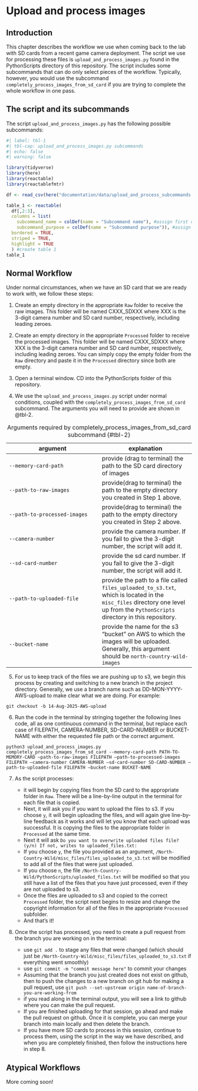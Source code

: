 # Upload and process images {#sec-Chapter3}

## Introduction

This chapter describes the workflow we use when coming back to the lab with SD cards from a recent game camera deployment. The script we use for processing these files is `upload_and_process_images.py` found in the PythonScripts directory of this repository. The script includes some subcommands that can do only select pieces of the workflow. Typically, however, you would use the subcommand `completely_process_images_from_sd_card` if you are trying to complete the whole workflow in one pass.

## The script and its subcommands

The script `upload_and_process_images.py` has the following possible subcommands:

```r
#| label: tbl-1
#| tbl-cap: upload_and_process_images.py subcommands
#| echo: false
#| warning: false

library(tidyverse)
library(here)
library(reactable)
library(reactablefmtr)

df <- read_csv(here("documentation/data/upload_and_process_subcommands.csv")) #read in table of subcommands

table_1 <- reactable(
  df[,2:3],
  columns = list(
    subcommand_name = colDef(name = "Subcommand name"), #assign first col name
    subcommand_purpose = colDef(name = "Subcommand purpose")), #assign second col name
  bordered = TRUE,
  striped = TRUE,
  highlight = TRUE
  ) #create table 1
table_1
```

## Normal Workflow

Under normal circumstances, when we have an SD card that we are ready to work with, we follow these steps:

1.  Create an empty directory in the appropriate `Raw` folder to receive the raw images. This folder will be named CXXX_SDXXX where XXX is the 3-digit camera number and SD card number, respectively, including leading zeroes.

2.  Create an empty directory in the appropriate `Processed` folder to receive the processed images. This folder will be named CXXX_SDXXX where XXX is the 3-digit camera number and SD card number, respectively, including leading zeroes. You can simply copy the empty folder from the `Raw` directory and paste it in the `Processed` directory since both are empty.

3.  Open a terminal window. CD into the PythonScripts folder of this repository.

4.  We use the `upload_and_process_images.py` script under normal conditions, coupled with the `completely_process_images_from_sd_card` subcommand. The arguments you will need to provide are shown in @tbl-2.

| argument | explanation |
|----|----|
| `--memory-card-path` | provide (drag to terminal) the path to the SD card directory of images |
| `--path-to-raw-images` | provide(drag to terminal) the path to the empty directory you created in Step 1 above. |
| `--path-to-processed-images` | provide(drag to terminal) the path to the empty directory you created in Step 2 above. |
| `--camera-number` | provide the camera number. If you fail to give the 3-digit number, the script will add it. |
| `--sd-card-number` | provide the sd card number. If you fail to give the 3-digit number, the script will add it. |
| `--path-to-uploaded-file` | provide the path to a file called `files_uploaded_to_s3.txt`, which is located in the `misc_files` directory one level up from the `PythonScripts` directory in this repository. |
| `--bucket-name` | provide the name for the s3 "bucket" on AWS to which the images will be uploaded. Generally, this argument should be `north-country-wild-images` |

: Arguments required by completely_process_images_from_sd_card subcommand {#tbl-2}

5.  For us to keep track of the files we are pushing up to s3, we begin this process by creating and switching to a new branch in the project directory. Generally, we use a branch name such as DD-MON-YYYY-AWS-upload to make clear what we are doing. For example:

`git checkout -b 14-Aug-2025-AWS-upload`

6.  Run the code in the terminal by stringing together the following lines code, all as one continuous command in the terminal, but replace each case of FILEPATH, CAMERA-NUMBER, SD-CARD-NUMBER or BUCKET-NAME with either the requested file path or the correct argument.

`python3 upload_and_process_images.py completely_process_images_from_sd_card --memory-card-path PATH-TO-MEMORY-CARD —path-to-raw-images FILEPATH —path-to-processed-images FILEPATH —camera-number CAMERA-NUMBER —sd-card-number SD-CARD-NUMBER —path-to-uploaded-file FILEPATH —bucket-name BUCKET-NAME`

7.  As the script processes:

    -   it will begin by copying files from the SD card to the appropriate folder in `Raw`. There will be a line-by-line output in the terminal for each file that is copied.
    -   Next, it will ask you if you want to upload the files to s3. If you choose `y`, it will begin uploading the files, and will again give line-by-line feedback as it works and will let you know that each upload was successful. It is copying the files to the appropriate folder in `Processed` at the same time.
    -   Next it will ask `Do you want to overwrite uploaded files file? (y/n) If not, writes to uploaded_files.txt:`
    -   If you choose `y`, the file you provided as an argument, `/North-Country-Wild/misc_files/files_uploaded_to_s3.txt` will be modified to add all of the files that were just uploaded.
    -   If you choose `n`, the file `/North-Country-Wild/PythonScripts/uploaded_files.txt` will be modified so that you still have a list of the files that you have just processed, even if they are not uploaded to s3.
    -   Once the files are uploaded to s3 and copied to the correct `Processed` folder, the script next begins to resize and change the copyright information for all of the files in the appropriate `Processed` subfolder.
    -   And that's it!

8.  Once the script has processed, you need to create a pull request from the branch you are working on in the terminal:

    -   use `git add .` to stage any files that were changed (which should just be `/North-Country-Wild/misc_files/files_uploaded_to_s3.txt` if everything went smoothly)
    -   use `git commit -m "commit message here"` to commit your changes
    -   Assuming that the branch you just created does not exist on github, then to push the changes to a new branch on git hub for making a pull request, use `git push --set-upstream origin name-of-branch-you-are-working-from`
    -   if you read along in the terminal output, you will see a link to github where you can make the pull request.
    -   If you are finished uploading for that session, go ahead and make the pull request on github. Once it is complete, you can merge your branch into main locally and then delete the branch.
    -   If you have more SD cards to process in this session, continue to process them, using the script in the way we have described, and when you are completely finished, then follow the instructions here in step 8.

## Atypical Workflows

More coming soon!
